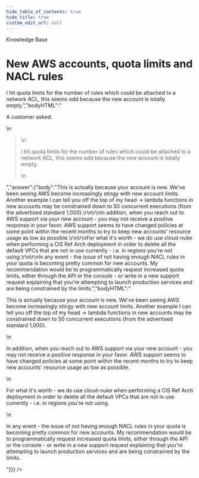 ```yaml
---
hide_table_of_contents: true
hide_title: true
custom_edit_url: null
---
```



<CenterLayout>
<span className="title">Knowledge Base</span>
<h1>New AWS accounts, quota limits and NACL rules</h1>
<GitHub discussion={{"id":"D_kwDOF8slf84APSkJ","number":356,"author":{"login":"zackproser"},"title":"New AWS accounts, quota limits and NACL rules","body":"A customer asked: \r\n> I hit quota limits for the number of rules which could be attached to a network ACL, this seems odd because the new account is totally empty.","bodyHTML":"<p dir=\"auto\">A customer asked:</p>\n<blockquote>\n<p dir=\"auto\">I hit quota limits for the number of rules which could be attached to a network ACL, this seems odd because the new account is totally empty.</p>\n</blockquote>","answer":{"body":"This is actually because your account is new. We've been seeing AWS become increasingly stingy with new account limits. Another example I can tell you off the top of my head -> lambda functions in new accounts may be constrained down to 50 concurrent executions (from the advertised standard 1,000).\r\n\r\nIn addition, when you reach out to AWS support via your new account - you may not receive a positive response in your favor. AWS support seems to have changed policies at some point within the recent months to try to keep new accounts' resource usage as low as possible.\r\n\r\nFor what it's worth - we do use cloud-nuke when performing a CIS Ref Arch deployment in order to delete all the default VPCs that are not in use currently - i.e. in regions you're not using.\r\n\r\nIn any event - the issue of not having enough NACL rules in your quota is becoming pretty common for new accounts. My recommendation would be to programmatically request increased quota limits, either through the API or the console - or write in a new support request explaining that you're attempting to launch production services and are being constrained by the limits.","bodyHTML":"<p dir=\"auto\">This is actually because your account is new. We've been seeing AWS become increasingly stingy with new account limits. Another example I can tell you off the top of my head -&gt; lambda functions in new accounts may be constrained down to 50 concurrent executions (from the advertised standard 1,000).</p>\n<p dir=\"auto\">In addition, when you reach out to AWS support via your new account - you may not receive a positive response in your favor. AWS support seems to have changed policies at some point within the recent months to try to keep new accounts' resource usage as low as possible.</p>\n<p dir=\"auto\">For what it's worth - we do use cloud-nuke when performing a CIS Ref Arch deployment in order to delete all the default VPCs that are not in use currently - i.e. in regions you're not using.</p>\n<p dir=\"auto\">In any event - the issue of not having enough NACL rules in your quota is becoming pretty common for new accounts. My recommendation would be to programmatically request increased quota limits, either through the API or the console - or write in a new support request explaining that you're attempting to launch production services and are being constrained by the limits.</p>"}}} />

</CenterLayout>
  

<!-- ##DOCS-SOURCER-START
{
  "sourcePlugin": "github-discussions",
  "hash": "8ea8681c5eed8769f01ba31686d4d4d7"
}
##DOCS-SOURCER-END -->
